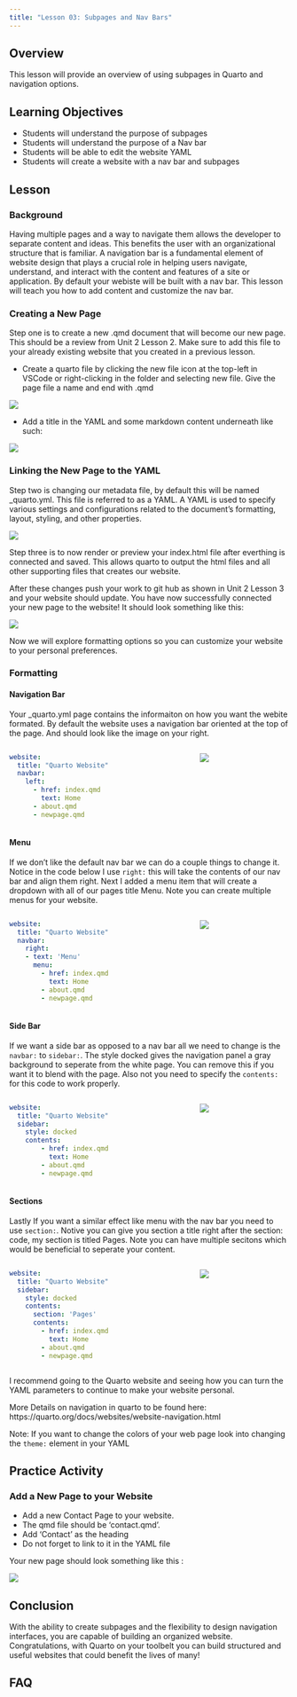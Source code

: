 ```yaml
---
title: "Lesson 03: Subpages and Nav Bars"
---
```


## Overview

This lesson will provide an overview of using subpages in Quarto and navigation options.

## Learning Objectives

- Students will understand the purpose of subpages 
- Students will understand the purpose of a Nav bar 
- Students will be able to edit the website YAML
- Students will create a website with a nav bar and subpages


## Lesson

### Background

Having multiple pages and a way to navigate them allows the developer to separate content and ideas. This benefits the user with an organizational structure that is familiar. A navigation bar is a fundamental element of website design that plays a crucial role in helping users navigate, understand, and interact with the content and features of a site or application. By default your webiste will be built with a nav bar. This lesson will teach you how to add content and customize the nav bar.


### Creating a New Page

Step one is to create a new .qmd document that will become our new page. This should be a review from Unit 2 Lesson 2. Make sure to add this file to your already existing website that you created in a previous lesson.

- Create a quarto file by clicking the new file icon at the top-left in VSCode or right-clicking in the folder and selecting new file. Give the page file a name and end with .qmd

![](images/newpage.png)

- Add a title in the YAML and some markdown content underneath like such:

![](images/title_and_content.png)

### Linking the New Page to the YAML

Step two is changing our metadata file, by default this will be named _quarto.yml. This file is referred to as a YAML. A YAML is used to specify various settings and configurations related to the document's formatting, layout, styling, and other properties. 

![](images/linked_file_in_yaml.png)

Step three is to now render or preview your index.html file after everthing is connected and saved. This allows quarto to output the html files and all other supporting files that creates our website.

After these changes push your work to git hub as shown in Unit 2 Lesson 3 and your website should update. You have now successfully connected your new page to the website! It should look something like this:

![](images/newpage_in_the_web.png)

Now we will explore formatting options so you can customize your website to your personal preferences.


### Formatting

#### Navigation Bar
Your _quarto.yml page contains the informaiton on how you want the webite formated. By default the website uses a navigation bar oriented at the top of the page. And should look like the image on your right.

::: {.columns}
::: {.column}

```yml
website:
  title: "Quarto Website"
  navbar:
    left:
      - href: index.qmd
        text: Home
      - about.qmd
      - newpage.qmd
```
:::
::: {.column}
![](images/nav1.png)
:::
::: 

#### Menu
If we don't like the default nav bar we can do a couple things to change it. Notice in the code below I use `right:` this will take the contents of our nav bar and align them right. Next I added a menu item that will create a dropdown with all of our pages title Menu. Note you can create multiple menus for your website. 


::: {.columns}
::: {.column}

```yml
website:
  title: "Quarto Website"
  navbar:
    right:
    - text: 'Menu'
      menu:
        - href: index.qmd
          text: Home
        - about.qmd
        - newpage.qmd
```
:::
::: {.column}
![](images/nav2.png)
:::
::: 

#### Side Bar
If we want a side bar as opposed to a nav bar all we need to change is the `navbar:` to `sidebar:`. The style docked gives the navigation panel a gray background to seperate from the white page. You can remove this if you want it to blend with the page. Also not you need to specify the `contents:` for this code to work properly.

::: {.columns}
::: {.column}

```yml
website:
  title: "Quarto Website"
  sidebar:
    style: docked
    contents: 
        - href: index.qmd
          text: Home
        - about.qmd
        - newpage.qmd
```
:::
::: {.column}
![](images/sidebar1.png)
:::
::: 

#### Sections
Lastly If you want a similar effect like menu with the nav bar you need to use `section:`. Notive you can give you section a title right after the section: code, my section is titled Pages. Note you can have multiple secitons which would be beneficial to seperate your content.


::: {.columns}
::: {.column}

```yml
website:
  title: "Quarto Website"
  sidebar:
    style: docked
    contents: 
      section: 'Pages'
      contents: 
        - href: index.qmd
          text: Home
        - about.qmd
        - newpage.qmd
```
:::
::: {.column}
![](images/sidebar2.png)
:::
::: 

I recommend going to the Quarto website and seeing how you can turn the YAML parameters to continue to make your website personal.

More Details on navigation in quarto to be found here:
https://quarto.org/docs/websites/website-navigation.html

Note: If you want to change the colors of your web page look into changing the `theme:` element in your YAML

## Practice Activity

### Add a New Page to your Website

- Add a new Contact Page to your website.
- The qmd file should be ‘contact.qmd’.
- Add ‘Contact’ as the heading
- Do not forget to link to it in the YAML file

Your new page should look something like this :

![](link)



## Conclusion

With the ability to create subpages and the flexibility to design navigation interfaces, you are capable of building an organized website. Congratulations, with Quarto on your toolbelt you can build structured and useful websites that could benefit the lives of many!


## FAQ


<!-- Bridger Norman -->

